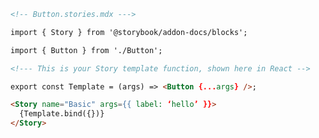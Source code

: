 ```md
<!-- Button.stories.mdx --->

import { Story } from '@storybook/addon-docs/blocks';

import { Button } from './Button';

<!--- This is your Story template function, shown here in React -->

export const Template = (args) => <Button {...args} />;

<Story name="Basic" args={{ label: ‘hello’ }}>
  {Template.bind({})}
</Story>
```